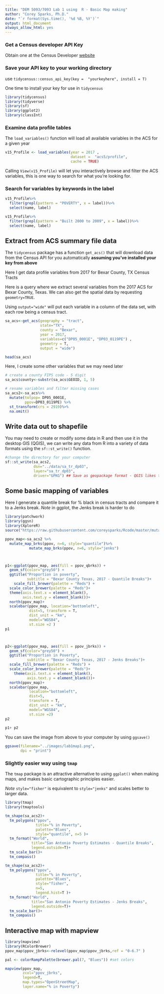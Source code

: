 ```yaml
---
title: "DEM 5093/7093 Lab 1 using  R - Basic Map making"
author: "Corey Sparks, Ph.D."
date: "`r format(Sys.time(), '%d %B, %Y')`"
output: html_document
always_allow_html: yes
---
```


### Get a Census developer API Key
Obtain one at the Census Developer [website](http://api.census.gov/data/key_signup.html)

### Save your API key to your working directory
use `tidycensus::census_api_key(key =  "yourkeyhere", install = T)`

One time to install your key for use in `tidycensus`

```r
library(tidycensus)
library(tidyverse)
library(sf)
library(ggplot2)
library(classInt)
```


### Examine data profile tables
The `load_variables()` function will load all available variables in the ACS for a given year
```r
v15_Profile <- load_variables(year = 2017 ,
                              dataset =  "acs5/profile",
                              cache = TRUE)


```

Calling `View(v15_Profile)` will let you interactively browse and filter the ACS variables, this is one way to search for what you're looking for.


### Search for variables by keywords in the label 
```r
v15_Profile%>%
  filter(grepl(pattern = "POVERTY", x = label))%>%
  select(name, label)
```

```r
v15_Profile%>%
  filter(grepl(pattern = "Built 2000 to 2009", x = label))%>%
  select(name, label)

```

\newpage
## Extract from ACS summary file data

The `tidycensus` package has a function `get_acs()` that will download data from the Census API for you automatically **assuming you've installed your key from above** 

Here I get data profile variables from 2017 for Bexar County, TX Census Tracts


Here is a query where we extract several variables from the 2017 ACS for Bexar County, Texas. We can also get the spatial data by requesting `geometry=TRUE`. 

Using `output="wide"` will put each variable in a column of the data set, with each row being a census tract. 

```r
sa_acs<-get_acs(geography = "tract",
                state="TX",
                county = "Bexar",
                year = 2017,
                variables=c("DP05_0001E", "DP03_0119PE") ,
                geometry = T,
                output = "wide")

head(sa_acs)
```

Here, I create some other variables that we may need later
```r
# create a county FIPS code - 5 digit
sa_acs$county<-substr(sa_acs$GEOID, 1, 5)

# rename variables and filter missing cases
sa_acs2<-sa_acs%>%
  mutate(totpop= DP05_0001E,
         ppov=DP03_0119PE) %>%
  st_transform(crs = 2919)%>%
  na.omit()

```

## Write data out to shapefile
You may need to create or modify some data in R and then use it in the desktop GIS (QGIS), we can write any data from R into a variety of data formats using the  `sf::st_write()` function.


```r
#change the directory for your computer
sf::st_write(sa_acs2,
             dsn="../data/sa_tr_dp03",
             layer="sa_tr_dp03",
             driver="GPKG") ## Save as geopackage format - QGIS likes this

```

\newpage

## Some basic mapping of variables
Here I generate a quantile break for % black in census tracts and compare it to a Jenks break. *Note* in ggplot, the Jenks break is harder to do
```r

library(patchwork)
library(ggsn)
library(XploreR)
source("https://raw.githubusercontent.com/coreysparks/Rcode/master/mutate_map_funs.R")

ppov_map<-sa_acs2 %>%
  mutate_map_brks(ppov, n=6, style="quantile")%>%
           mutate_map_brks(ppov, n=6, style="jenks")



p1<-ggplot(ppov_map, aes(fill = ppov_qbrks)) + 
  geom_sf(color="grey50") + 
  ggtitle("Proportion in poverty", 
          subtitle = "Bexar County Texas, 2017 - Quantile Breaks")+
    scale_fill_brewer(palette = "Reds") + 
  scale_color_brewer(palette = "Reds")+
  theme(axis.text.x = element_blank(),
        axis.text.y = element_blank())+
  north(ppov_map)+
  scalebar(ppov_map, location="bottomleft",
           dist=5, transform = T,
           dist_unit = "km",
           model="WGS84",
           st.size =2 )
p1



p2<-ggplot(ppov_map, aes(fill = ppov_jbrks)) + 
  geom_sf(color="grey50") + 
  ggtitle("Proportion in Poverty", 
          subtitle = "Bexar County Texas, 2017 - Jenks Breaks")+
  scale_fill_brewer(palette = "Reds") + 
  scale_color_brewer(palette = "Reds")+
    theme(axis.text.x = element_blank(),
          axis.text.y = element_blank())+
  north(ppov_map)+
  scalebar(ppov_map, 
           location="bottomleft",
           dist=5,
           transform = T,
           dist_unit = "km",
           model="WGS84",
           st.size =2)
p2
  
p1+ p2

```

You can save the image from above to your computer by using `ggsave()`
```r
ggsave(filename="../images/lab1map1.png",
       dpi = "print")

```

### Slightly easier way using `tmap`

The `tmap` package is an attractive alternative to using `ggplot()` when making maps, and makes basic cartographic principles easier.

*Note* `style="fisher"` is equivalent to `style="jenks"` and scales better to larger data.

```r
library(tmap)
library(tmaptools)

tm_shape(sa_acs2)+
  tm_polygons("ppov",
              title="% in Poverty",
              palette="Blues",
              style="quantile", n=5 )+
  tm_format("World",
            title="San Antonio Poverty Estimates - Quantile Breaks",
            legend.outside=T)+
  tm_scale_bar()+
  tm_compass()

tm_shape(sa_acs2)+
  tm_polygons("ppov",
              title="% in Poverty",
              palette="Blues",
              style="fisher",
              n=5,
              legend.hist=T )+
  tm_format("World",
            title="San Antonio Poverty Estimates - Jenks Breaks",
            legend.outside=T)+
  tm_scale_bar()+
  tm_compass()

```


## Interactive map with mapview

```r
library(mapview)
library(RColorBrewer)
ppov_map$ppov_jbrks<-relevel(ppov_map$ppov_jbrks,ref = "0-6.7" )

pal <- colorRampPalette(brewer.pal(7, "Blues")) #set colors

mapview(ppov_map,
        zcol="ppov_jbrks",
        legend=T,
        map.types="OpenStreetMap",
        layer.name="% in Poverty")


```



